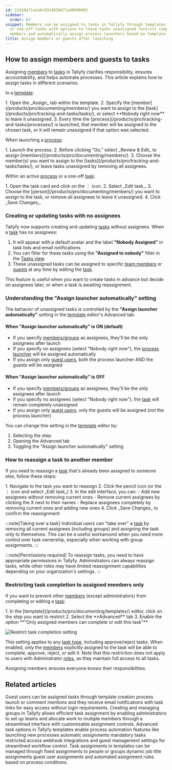 ```yaml
---
id: 13418a71a2a8c0314856871ad8090093
sidebar:
  order: 67
snippet: Members can be assigned to tasks in Tallyfy through templates active processes
  or one-off tasks with options to leave tasks unassigned restrict completion to specific
  members and automatically assign process launchers based on template settings.
title: Assign members or guests after launching
---
```



## How to assign members and guests to tasks

Assigning [members](/products/pro/documenting/members/) to [tasks](/products/pro/tracking-and-tasks/tasks/) in Tallyfy clarifies responsibility, ensures accountability, and helps automate processes. This article explains how to assign tasks in different scenarios.

In a [template](/products/pro/documenting/templates/):

<Steps>
1. Open the _Assign_ tab within the template.
2. Specify the [member](/products/pro/documenting/members/) you want to assign to the [task](/products/pro/tracking-and-tasks/tasks/), or select **Nobody right now** to leave it unassigned.
3. Every time the [process](/products/pro/tracking-and-tasks/processes/) is launched, that member will be assigned to the chosen task, or it will remain unassigned if that option was selected.
</Steps>

When launching a [process](/products/pro/tracking-and-tasks/processes/):

<Steps>
1. Launch the process.
2. Before clicking "Go," select _Review & Edit_ to assign [members](/products/pro/documenting/members/).
3. Choose the member(s) you want to assign to the [tasks](/products/pro/tracking-and-tasks/tasks/), or leave tasks unassigned by removing all assignees.
</Steps>

Within an active [process](/products/pro/tracking-and-tasks/processes/) or a one-off [task](/products/pro/tracking-and-tasks/tasks/):

<Steps>
1. Open the task card and click on the ⋮ icon.
2. Select _Edit task_.
3. Choose the [person](/products/pro/documenting/members/) you want to assign to the task, or remove all assignees to leave it unassigned.
4. Click _Save Changes_.
</Steps>

### Creating or updating tasks with no assignees

Tallyfy now supports creating and updating [tasks](/products/pro/tracking-and-tasks/tasks/) without assignees. When a [task](/products/pro/tracking-and-tasks/tasks/) has no assignees:

1. It will appear with a default avatar and the label **"Nobody Assigned"** in task lists and email notifications.
2. You can filter for these tasks using the **"Assigned to nobody"** filter in the [Tasks view](/products/pro/tracking-and-tasks/tasks-view/).
3. These unassigned tasks can be assigned to specific [team members](/products/pro/documenting/members/) or [guests](/products/pro/documenting/guests/) at any time by editing the [task](/products/pro/tracking-and-tasks/tasks/).

This feature is useful when you want to create tasks in advance but decide on assignees later, or when a task is awaiting reassignment.

### Understanding the "Assign launcher automatically" setting

The behavior of unassigned tasks is controlled by the **"Assign launcher automatically"** setting in the [template](/products/pro/documenting/templates/) editor's Advanced tab:

#### When "Assign launcher automatically" is ON (default)

- If you specify [members/groups](/products/pro/documenting/members/) as assignees, they'll be the only assignees after launch
- If you specify no assignees (select "Nobody right now"), the [process launcher](/products/pro/documenting/members/) will be assigned automatically
- If you assign only [guest users](/products/pro/documenting/guests/), both the process launcher AND the guests will be assigned

#### When "Assign launcher automatically" is OFF

- If you specify [members/groups](/products/pro/documenting/members/) as assignees, they'll be the only assignees after launch
- If you specify no assignees (select "Nobody right now"), the [task](/products/pro/tracking-and-tasks/tasks/) will remain completely unassigned
- If you assign only [guest users](/products/pro/documenting/guests/), only the guests will be assigned (not the process launcher)

You can change this setting in the [template](/products/pro/documenting/templates/) editor by:
<Steps>
1. Selecting the step
2. Opening the Advanced tab
3. Toggling the "Assign launcher automatically" setting
</Steps>

### How to reassign a task to another member

If you need to reassign a [task](/products/pro/tracking-and-tasks/tasks/) that's already been assigned to someone else, follow these steps:

<Steps>
1. Navigate to the task you want to reassign
2. Click the pencil icon (or the ⋮ icon and select _Edit task_)
3. In the edit interface, you can:
   - Add new assignees without removing current ones
   - Remove current assignees by clicking the X next to their names
   - Replace assignees completely by removing current ones and adding new ones
4. Click _Save Changes_ to confirm the reassignment
</Steps>

:::note[Taking over a task]
Individual users can "take over" a [task](/products/pro/tracking-and-tasks/tasks/) by removing all current assignees (including groups) and assigning the task only to themselves. This can be a useful workaround when you need more control over task ownership, especially when working with group assignments.
:::

:::note[Permissions required]
To reassign tasks, you need to have appropriate permissions in Tallyfy. Administrators can always reassign tasks, while other roles may have limited reassignment capabilities depending on your organization's settings.
:::

### Restricting task completion to assigned members only

If you want to prevent other [members](/products/pro/documenting/members/) (except administrators) from completing or editing a [task](/products/pro/tracking-and-tasks/tasks/):

<Steps>
1. In the [template](/products/pro/documenting/templates/) editor, click on the step you want to restrict
2. Select the **Advanced** tab
3. Enable the option **"Only assigned members can complete or edit this task"**
</Steps>

![Restrict task completion setting](https://screenshots.tallyfy.com/tallyfy%2Fpro%2Fdesktop-light-only-assigned-can-complete.png)

This setting applies to any [task type](/products/pro/tracking-and-tasks/tasks/what-types-of-tasks-can-i-create-with-tallyfy/), including approve/reject tasks. When enabled, only the [members](/products/pro/documenting/members/) explicitly assigned to the task will be able to complete, approve, reject, or edit it. Note that this restriction does not apply to users with Administrator [roles](/products/pro/documenting/members/how-do-i-manage-member-permissions-in-tallyfy/), as they maintain full access to all tasks.

Assigning members ensures everyone knows their responsibilities.


## Related articles
<CardGrid>
<LinkTitleCard header="<b>Guests > Assign tasks to guests</b>" href="/products/pro/documenting/guests/how-can-i-assign-tasks-to-guest-users-in-tallyfy/" > Guest users can be assigned tasks through template creation process launch or comment mentions and they receive email notifications with task links for easy access without login requirements. </LinkTitleCard>
<LinkTitleCard header="<b>Groups > Create and assign groups</b>" href="/products/pro/documenting/groups/how-to-manage-groups-and-assign-tasks-in-tallyfy/" > Creating and managing groups in Tallyfy allows efficient task assignment by enabling administrators to set up teams and allocate work to multiple members through a streamlined interface with customizable assignment controls. </LinkTitleCard>
<LinkTitleCard header="<b>Tasks > Advanced tab</b>" href="/products/pro/tracking-and-tasks/tasks/how-can-i-utilize-tallyfys-advanced-tab-features/" > Advanced task options in Tallyfy templates enable process automation features like launching new processes automatic assignments mandatory tasks restricted access webhook integrations and guest management settings for streamlined workflow control. </LinkTitleCard>
<LinkTitleCard header="<b>Edit Templates > Understanding assignment types</b>" href="/products/pro/documenting/templates/edit-templates/understanding-assignment-types/" > Task assignments in templates can be managed through fixed assignments to people or groups dynamic job title assignments guest user assignments and automated assignment rules based on process conditions. </LinkTitleCard>
</CardGrid>